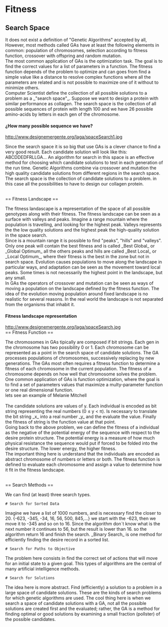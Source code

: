 = Fitness =

== Search Space ==
<p align="justify">
It does not exist a definition of "Genetic Algorithms" accepted by all, However, most methods called GAs have at least the following elements in common: population of chromosomes, selection according to fitness function, crossover with offspring and random mutation.
<br/>
The most common application of GAs is the optimization task. The goal is to find the correct values for a list of parameters in a function. The fitness function depends of the problem to optimize and can goes from find a simple value like a distance to resolve complex functions where all the parameters are related and is not possible to maximize one of it without to minimize others.
<br/>
Computer Scientist define the collection of all possible solutions to a problem as a _"search space"_. Suppose we want to design a protein with similar performance as collagen. The search space is the collection of all possible sequences of protein with length 100 and we have 26 possible amino-acids by letters in each gen of the chromosome.
</p>
==== ¿How many possible sequence we have? ====
http://www.designemergente.org/laga/spaceSearch1.jpg
<br>
<p align="justify">
Since the search space it is so big that use GAs is a clever chance to find a very good result. Each candidate solution will look like this:
ABCDDEDFRLLGA...
An algorithm for search in this space is an effective method for choosing which candidate solutions to test in each generation of the run time. Genetic Algorithms combine via crossover and mutation the high quality candidate solutions from different regions in the search space. The search space is the collection of candidate solutions to a problem. in this case all the possibilities to have to design our collagen protein.
</p>
<br/>
== Fitness Landscape ==
<p align="justify">
The fitness landascape is a representation of the space of all possible genotypes along with their fitness. The fitness landscape can be seen as a surface with valleys and peaks. Imagine a range mountain where the population is travelling, and looking for the highest peak. Valleys represents the the low quality solutions and the highest peak the high-quality solution in the space search. 
<br/>
Since is a mountain range it is possible to find "peaks", "hills" and "valleys". Only one peak will contain the best fitness and is called _Best Global_ or _Global Optimum_ all the others peaks and hills are called _Best Local_ or _Local Optimum_, where their fitness is the best in the zone but not in search space. Evolution causes populations to move along the landscape in particular ways, and adaptation can be seen as the movement toward local peaks. Some times is not necessarily the highest point in the landscape, but any small.
<br/>
In GAs the operators of crossover and mutation can be seen as ways of moving a population on the landscape defined by the fitness function. The idea of the evolution moving  population around fixed landscape is no realistic for several reasons. In the real world the landscape is not separated from the organisms that inhabit it.
</p>
==== Fitness landscape representation ====
http://www.designemergente.org/laga/spaceSearch.jpg
<br/>
== Fitness Function ==
<p align="justify">
The chromosomes in GAs tipically are composed if bit strings. Each gen in the chromosome has two possibility 0 or 1. Each chromosome can be represented as a point in the search space of candidate solutions. The GA processes populations of chromosomes, successively replacing by new generations. The GAs most often requires a fitness function to determine a fitness of each chromosome in the current population. The fitness of a chromosome depends on how well that chromosome solves the problem.
<br/>
One common application of GAs is function optimization, where the goal is to find a set of parameters values that maximize a multy-parameter function or one real dimensional function.
<br/>
lets see an example of Melanie Mitchell
<br/>
{{{f(y) = y + |Sin(32y)|}}}
<br/>
The candidate solutions are values of y. Each individual is encoded as bit string representing the real numbers (0 ≤ y < π). Is necessary to translate the bit string _x_ into a real number _y_ and the evaluate the value. Finally the fitness of string is the function value at that point.
<br/>
Going back to the above problem, we can define the fitness of a individual as the negative of the potential energy of the sequence with respect to the desire protein structure. The potential energy is a measure of how much physical resistance the sequence would put if forced to be folded into the desire structure. The lower energy, the higher fitness.
<br/>
The important thing here is understand that the individuals are encoded as abstract chromosome of numbers or letters or both. The fitness function is defined to evaluate each chromosome and assign a value to determine how it fit in the fitness landscape.
</p>
<br/>
== Search Methods ==
<p align="justify">
We can find (at least) three search types.
</p>
 # Search for Sorted Data
<p align="justify">
Imagine we have a list of 1000 numbers, and is necessary find the closer to 20. {-623, -345, -34, 16, 56, 500, 845,…} we start with the -623, then we move it to -345 and so on to 16. Since the algorithm don´t know what is the next number it continues to 56, but the result is lower than 16. so the algorithm return 16 and finish the search. _Binary Search_ is one method for efficiently finding the desire record in a sorted list.
</p>
 # Search for Paths to Objective
<p align="justify">
The problem here consists in find the correct set of actions that will move for an initial state to a given goal. This types of algorithms are the central of many artificial intelligence methods.
</p>
 # Search for Solutions
<p align="justify">
The idea here is more abstract. Find (efficiently) a solution to a problem in a large space of candidate solutions. These are the kinds of search problems for which genetic algorithms are used. The cool thing here is when we search a space of candidate solutions with a GA, not all the possible solutions are created first and the evaluated; rather, the GA is a method for finding optimal or good solutions by examining a small fraction (pollster) of the possible candidates.
</p>